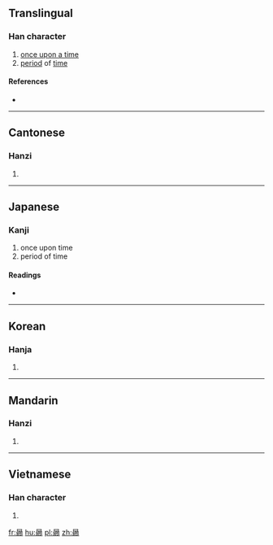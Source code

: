 {{also|向}}
==Translingual==

===Han character===
{{Han char|rn=72|rad=日|as=13|sn=17|four=6022<sub>7</sub>|canj=日女竹中 (AVHL)|ids=⿱[[日]][[鄉]]}}

# [[once upon a time]]
# [[period]] of [[time]]

====References====
* {{Han ref|kx=0500.270|dkj=14195|dj=0870.180|hdz=21534.210|uh=66CF|ud=26319|bh=E9B8|bd=59832}}

----

==Cantonese==

===Hanzi===
{{yue-hanzi|jyut=[[hoeng3]]|y=heung3|sim=向}}

# {{defn|lang=yue|sort=日13}}

----

==Japanese==

===Kanji===
{{ja-kanji|grade=|rs=日13}}

# once upon time
# period of time

====Readings====
* {{ja-readings|on=[[きょう]] (kyō), [[こう]] (kō), [[しょう]] (shō)|kun=[[さきに]] (sakini)}}

----

==Korean==

===Hanja===
{{ko-hanja|hangeul=상|eumhun=|rv=sang|mr=sang|y=sang}}

# {{defn|lang=ko|sort=日13}}

----

==Mandarin==

===Hanzi===
{{cmn-hanzi|sim=向|pin=[[xiàng]] ([[xiang4]])|wg=hsiang<sup>4</sup>}}

# {{defn|lang=cmn|sort=日13}}

----

==Vietnamese==

===Han character===
{{vi-hantu|[[hướng]]|rs=日13}}

# {{defn|lang=vi|sort=日13}}

[[fr:曏]]
[[hu:曏]]
[[pl:曏]]
[[zh:曏]]